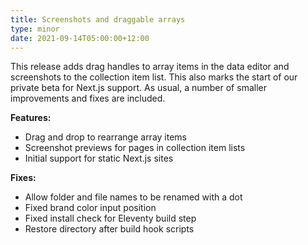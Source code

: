 ```yaml
---
title: Screenshots and draggable arrays
type: minor
date: 2021-09-14T05:00:00+12:00
---
```

This release adds drag handles to array items in the data editor and screenshots to the collection item list. This also marks the start of our private beta for Next.js support. As usual, a number of smaller improvements and fixes are included.

**Features:**

* Drag and drop to rearrange array items
* Screenshot previews for pages in collection item lists
* Initial support for static Next.js sites

**Fixes:**

* Allow folder and file names to be renamed with a dot
* Fixed brand color input position
* Fixed install check for Eleventy build step
* Restore directory after build hook scripts
